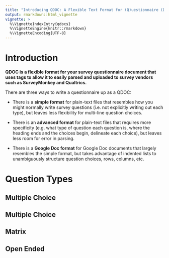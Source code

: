 ```yaml
---
title: "Introducing QDOC: A Flexible Text Format for (Q)uestionnaire (Doc)uments"
output: rmarkdown::html_vignette
vignette: >
  %\VignetteIndexEntry{qdocs}
  %\VignetteEngine{knitr::rmarkdown}
  %\VignetteEncoding{UTF-8}
---
```


# Introduction

**QDOC is a flexible format for your survey questionnaire document that uses tags to allow it to easily parsed and uploaded to survey vendors such as SurveyMonkey and Qualtrics.**

There are three ways to write a questionnaire up as a QDOC:

- There is a **simple format** for plain-text files that resembles how you might normally write survey questions (i.e. not explicitly writing out each type), but leaves less flexibility for multi-line question choices.

- There is an **advanced format** for plain-text files that requires more specificity (e.g. what type of question each question is, where the heading ends and the choices begin, delineate each choice), but leaves less room for error in parsing.

- There is a **Google Doc format** for Google Doc documents that largely resembles the simple format, but takes advantage of indented lists to unambiguously structure question choices, rows, columns, etc.

<!-- BOOKMARK: give examples of each question type and variations across formats -->

# Question Types

## Multiple Choice


## Multiple Choice


## Matrix


## Open Ended


